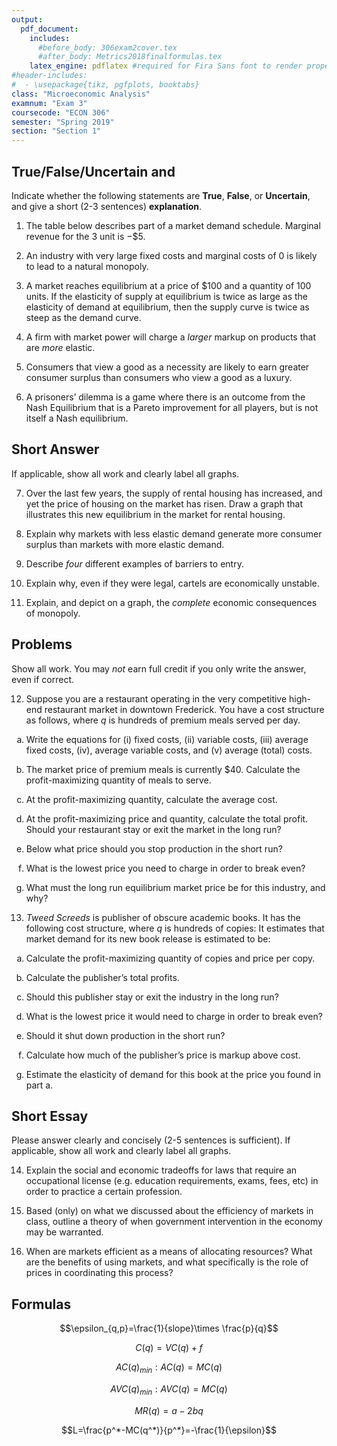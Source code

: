 ```yaml
---
output:
  pdf_document:
    includes:
      #before_body: 306exam2cover.tex 
      #after_body: Metrics2018finalformulas.tex
    latex_engine: pdflatex #required for Fira Sans font to render properly
#header-includes:
#  - \usepackage{tikz, pgfplots, booktabs}
class: "Microeconomic Analysis"
examnum: "Exam 3"
coursecode: "ECON 306"
semester: "Spring 2019"
section: "Section 1"
---
```


## True/False/Uncertain and \emph{Explain}

Indicate whether the following statements are **True**, **False**, or **Uncertain**, and give a short (2-3 sentences) **explanation**.

1. The table below describes part of a market demand schedule. Marginal revenue for the 3\textsuperscript{rd} unit is $-$\$5.   
\begin{table}[h!]
	\centering
	\begin{tabular}{rr}
	$q$ & $p$\\ \hline
		1 & \$30\\
		2 & \$25\\
		3 & \$20\\
		4 & \$15\\ \hline
	\end{tabular} 
\end{table}

\vspace{2in}

2. An industry with very large fixed costs and marginal costs of 0 is likely to lead to a natural monopoly.

\clearpage 

3. A market reaches equilibrium at a price of \$100 and a quantity of 100 units. If the elasticity of supply at equilibrium is twice as large as the elasticity of demand at equilibrium, then the supply curve is twice as steep as the demand curve.

\vspace{2in}

4. A firm with market power will charge a *larger* markup on products that are *more* elastic.

\clearpage

5. Consumers that view a good as a necessity are likely to earn greater consumer surplus than consumers who view a good as a luxury.

\vspace{2in}

6. A prisoners' dilemma is a game where there is an outcome from the Nash Equilibrium that is a Pareto improvement for all players, but is not itself a Nash equilibrium.

\vspace{2in}

\clearpage

## Short Answer

If applicable, show all work and clearly label all graphs.

7. Over the last few years, the supply of rental housing has increased, and yet the price of housing on the market has risen. Draw a graph that illustrates this new equilibrium in the market for rental housing.


\vspace{3in}

8. Explain why markets with less elastic demand generate more consumer surplus than markets with more elastic demand. 

\clearpage

9. Describe *four* different examples of barriers to entry.

\vspace{3in}

10. Explain why, even if they were legal, cartels are economically unstable. 

\clearpage

11. Explain, and depict on a graph, the *complete* economic consequences of monopoly.

\clearpage

## Problems

Show all work. You may *not* earn full credit if you only write the answer, even if correct.

12. Suppose you are a restaurant operating in the very competitive high-end restaurant market in downtown Frederick. You have a cost structure as follows, where $q$ is hundreds of premium meals served per day. 

\begin{align*}
C(q)&=4q^2 +8q+36\\
MC(q)&=8q+8\\	
\end{align*}

a. Write the equations for (i) fixed costs, (ii) variable costs, (iii) average fixed costs, (iv), average variable costs, and (v) average (total) costs.

b. The market price of premium meals is currently \$40. Calculate the profit-maximizing quantity of meals to serve.

c. At the profit-maximizing quantity, calculate the average cost.

d. At the profit-maximizing price and quantity, calculate the total profit. Should your restaurant stay or exit the market in the long run? 

e. Below what price should you stop production in the short run?

f. What is the lowest price you need to charge in order to break even? 

g. What must the long run equilibrium market price be for this industry, and why?

\newpage
\thispagestyle{plain}
\mbox{}
\clearpage 

13. *Tweed Screeds* is publisher of obscure academic books. It has the following cost structure, where $q$ is hundreds of copies:
\begin{align*}
C(q)&=2q^2+100q+200\\
MC(q)&=4q+100\\	
\end{align*}
It estimates that market demand for its new book release is estimated to be:
\begin{equation*}
q=17.5-0.125p	
\end{equation*}

a. Calculate the profit-maximizing quantity of copies and price per copy.

b. Calculate the publisher's total profits. 

c. Should this publisher stay or exit the industry in the long run? 

d. What is the lowest price it would need to charge in order to break even?

e. Should it shut down production in the short run?

f. Calculate how much of the publisher's price is markup above cost.

g. Estimate the elasticity of demand for this book at the price you found in part a.

\newpage
\thispagestyle{plain}
\mbox{}
\clearpage 

## Short Essay

Please answer clearly and concisely (2-5 sentences is sufficient). If applicable, show all work and clearly label all graphs.

14. Explain the social and economic tradeoffs for laws that require an occupational license (e.g. education requirements, exams, fees, etc) in order to practice a certain profession.

15. Based (only) on what we discussed about the efficiency of markets in class, outline a theory of when government intervention in the economy may be warranted.

16. When are markets efficient as a means of allocating resources? What are the benefits of using markets, and what specifically is the role of prices in coordinating this process?

\newpage
\thispagestyle{plain}
\mbox{}
\clearpage 

## Formulas

$$\epsilon_{q,p}=\frac{1}{slope}\times \frac{p}{q}$$

$$C(q)=VC(q)+f$$

$$AC(q)_{min}: AC(q) = MC(q)$$

$$AVC(q)_{min}: AVC(q) = MC(q)$$

$$MR(q)=a-2bq$$

$$L=\frac{p^*-MC(q^*)}{p^*}=-\frac{1}{\epsilon}$$
